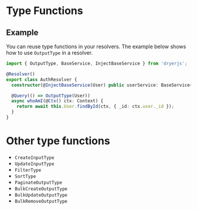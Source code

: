 
# Type Functions

## Example
You can reuse type functions in your resolvers. The example below shows how to use `OutputType` in a resolver.

```ts
import { OutputType, BaseService, InjectBaseService } from 'dryerjs';

@Resolver()
export class AuthResolver {
  constructor(@InjectBaseService(User) public userService: BaseService<User, Context>) {}

  @Query(() => OutputType(User))
  async whoAmI(@Ctx() ctx: Context) {
    return await this.User.findById(ctx, { _id: ctx.user._id });
  }
}
```

# Other type functions

* `CreateInputType`
* `UpdateInputType`
* `FilterType`
* `SortType`
* `PaginateOutputType`
* `BulkCreateOutputType`
* `BulkUpdateOutputType`
* `BulkRemoveOutputType`
